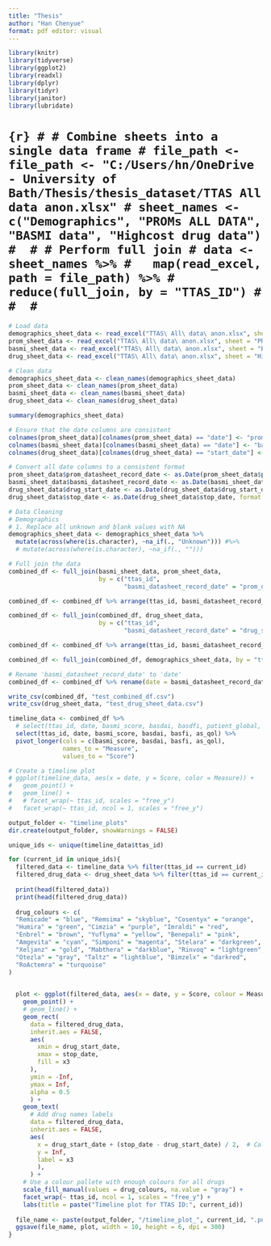 ```yaml
---
title: "Thesis"
author: "Han Chenyue"
format: pdf editor: visual
---
```



```r
library(knitr)
library(tidyverse)
library(ggplot2)
library(readxl)
library(dplyr)
library(tidyr)
library(janitor)
library(lubridate)
```

# ```{r}
# # Combine sheets into a single data frame
# file_path <- file_path <- "C:/Users/hn/OneDrive - University of Bath/Thesis/thesis_dataset/TTAS All data anon.xlsx"
# sheet_names <- c("Demographics", "PROMs ALL DATA", "BASMI data", "Highcost drug data")
# 
# # Perform full join
# data <- sheet_names %>%
#   map(read_excel, path = file_path) %>%
#   reduce(full_join, by = "TTAS_ID")
# 
# 
# ```

```r
# Load data
demographics_sheet_data <- read_excel("TTAS\ All\ data\ anon.xlsx", sheet = "Demographics")
prom_sheet_data <- read_excel("TTAS\ All\ data\ anon.xlsx", sheet = "PROMs\ ALL\ DATA")
basmi_sheet_data <- read_excel("TTAS\ All\ data\ anon.xlsx", sheet = "BASMI\ data")
drug_sheet_data <- read_excel("TTAS\ All\ data\ anon.xlsx", sheet = "Highcost\ drug\ data")

# Clean data
demographics_sheet_data <- clean_names(demographics_sheet_data)
prom_sheet_data <- clean_names(prom_sheet_data)
basmi_sheet_data <- clean_names(basmi_sheet_data)
drug_sheet_data <- clean_names(drug_sheet_data)
```

```r
summary(demographics_sheet_data)

```

```r
# Ensure that the date columns are consistent
colnames(prom_sheet_data)[colnames(prom_sheet_data) == "date"] <- "prom_datasheet_record_date"
colnames(basmi_sheet_data)[colnames(basmi_sheet_data) == "date"] <- "basmi_datasheet_record_date"
colnames(drug_sheet_data)[colnames(drug_sheet_data) == "start_date"] <- "drug_start_date"

# Convert all date columns to a consistent format
prom_sheet_data$prom_datasheet_record_date <- as.Date(prom_sheet_data$prom_datasheet_record_date, format = "%d/%m/%Y")
basmi_sheet_data$basmi_datasheet_record_date <- as.Date(basmi_sheet_data$basmi_datasheet_record_date, format = "%d/%m/%Y")
drug_sheet_data$drug_start_date <- as.Date(drug_sheet_data$drug_start_date, format = "%d/%m/%Y")
drug_sheet_data$stop_date <- as.Date(drug_sheet_data$stop_date, format = "%d/%m/%Y")

# Data Cleaning
# Demographics
# 1. Replace all unknown and blank values with NA
demographics_sheet_data <- demographics_sheet_data %>%
  mutate(across(where(is.character), ~na_if(., "Unknown"))) #%>%
  # mutate(across(where(is.character), ~na_if(., "")))
```

```r
# Full join the data
combined_df <- full_join(basmi_sheet_data, prom_sheet_data, 
                         by = c("ttas_id",
                                "basmi_datasheet_record_date" = "prom_datasheet_record_date"))

combined_df <- combined_df %>% arrange(ttas_id, basmi_datasheet_record_date)

combined_df <- full_join(combined_df, drug_sheet_data, 
                         by = c("ttas_id",
                                "basmi_datasheet_record_date" = "drug_start_date"))

combined_df <- combined_df %>% arrange(ttas_id, basmi_datasheet_record_date)

combined_df <- full_join(combined_df, demographics_sheet_data, by = "ttas_id")

# Rename 'basmi_datasheet_record_date' to 'date'
combined_df <- combined_df %>% rename(date = basmi_datasheet_record_date)
```

```r
write_csv(combined_df, "test_combined_df.csv")
write_csv(drug_sheet_data, "test_drug_sheet_data.csv")
```

```r
timeline_data <- combined_df %>%
  # select(ttas_id, date, basmi_score, basdai, basdfi, patient_global, back_pain_at_night, back_pain_anytime, as_qol, facit, margolis) %>% 
  select(ttas_id, date, basmi_score, basdai, basfi, as_qol) %>%
  pivot_longer(cols = c(basmi_score, basdai, basfi, as_qol),
               names_to = "Measure",
               values_to = "Score")

# Create a timeline plot
# ggplot(timeline_data, aes(x = date, y = Score, color = Measure)) +
#   geom_point() +
#   geom_line() +
#   # facet_wrap(~ ttas_id, scales = "free_y")
#   facet_wrap(~ ttas_id, ncol = 1, scales = "free_y")

output_folder <- "timeline_plots"
dir.create(output_folder, showWarnings = FALSE)

unique_ids <- unique(timeline_data$ttas_id)

for (current_id in unique_ids){
  filtered_data <- timeline_data %>% filter(ttas_id == current_id)
  filtered_drug_data <- drug_sheet_data %>% filter(ttas_id == current_id)
  
  print(head(filtered_data))
  print(head(filtered_drug_data))
  
  drug_colours <- c(
  "Remicade" = "blue", "Remsima" = "skyblue", "Cosentyx" = "orange", 
  "Humira" = "green", "Cimzia" = "purple", "Imraldi" = "red",
  "Enbrel" = "brown", "Yuflyma" = "yellow", "Benepali" = "pink",
  "Amgevita" = "cyan", "Simponi" = "magenta", "Stelara" = "darkgreen",
  "Xeljanz" = "gold", "Mabthera" = "darkblue", "Rinvoq" = "lightgreen",
  "Otezla" = "gray", "Taltz" = "lightblue", "Bimzelx" = "darkred",
  "RoActemra" = "turquoise"
)

  
  plot <- ggplot(filtered_data, aes(x = date, y = Score, colour = Measure)) +
    geom_point() +
    # geom_line() +
    geom_rect(
      data = filtered_drug_data,
      inherit.aes = FALSE,
      aes(
        xmin = drug_start_date,
        xmax = stop_date,
        fill = x3
      ),
      ymin = -Inf,
      ymax = Inf,
      alpha = 0.5
      ) +
    geom_text(
      # Add drug names labels
      data = filtered_drug_data,
      inherit.aes = FALSE,
      aes(
        x = drug_start_date + (stop_date - drug_start_date) / 2,  # Calculate midpoint
        y = Inf,
        label = x3
        ),
      ) +
    # Use a colour pallete with enough colours for all drugs
    scale_fill_manual(values = drug_colours, na.value = "gray") +
    facet_wrap(~ ttas_id, ncol = 1, scales = "free_y") +
    labs(title = paste("Timeline plot for TTAS ID:", current_id))
  
  file_name <- paste(output_folder, "/timeline_plot_", current_id, ".png")
  ggsave(file_name, plot, width = 10, height = 6, dpi = 300)
}
```